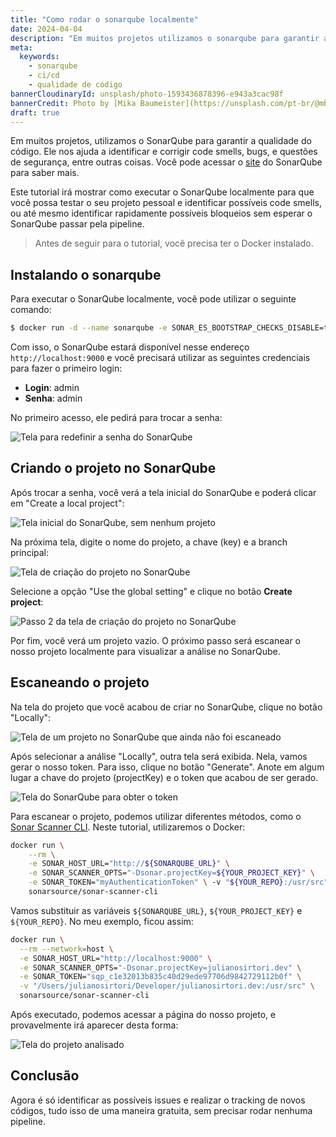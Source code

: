 ```yaml
---
title: "Como rodar o sonarqube localmente"
date: 2024-04-04
description: "Em muitos projetos utilizamos o sonarqube para garantir a qualidade de código, ele nos ajuda a identificar e corrigir code smalls, bugs, issues de segurança, nesse tutorial veremos como executar ele localmente."
meta:
  keywords:
    - sonarqube
    - ci/cd
    - qualidade de código
bannerCloudinaryId: unsplash/photo-1593436878396-e943a3cac98f
bannerCredit: Photo by [Mika Baumeister](https://unsplash.com/pt-br/@mbaumi)
draft: true
---
```


Em muitos projetos, utilizamos o SonarQube para garantir a qualidade do código. Ele nos ajuda a identificar e corrigir code smells, bugs, e questões de segurança, entre outras coisas. Você pode acessar o [site](https://www.sonarsource.com/products/sonarqube/) do SonarQube para saber mais.

Este tutorial irá mostrar como executar o SonarQube localmente para que você possa testar o seu projeto pessoal e identificar possíveis code smells, ou até mesmo identificar rapidamente possíveis bloqueios sem esperar o SonarQube passar pela pipeline.

> Antes de seguir para o tutorial, você precisa ter o Docker instalado.

## Instalando o sonarqube

Para executar o SonarQube localmente, você pode utilizar o seguinte comando:

```bash
$ docker run -d --name sonarqube -e SONAR_ES_BOOTSTRAP_CHECKS_DISABLE=true -p 9000:9000 sonarqube:latest
```
Com isso, o SonarQube estará disponível nesse endereço `http://localhost:9000` e você precisará utilizar as seguintes credenciais para fazer o primeiro login:

* **Login**: admin
* **Senha**: admin

No primeiro acesso, ele pedirá para trocar a senha:

![Tela para redefinir a senha do SonarQube](https://res.cloudinary.com/dfgrg43vh/image/upload/f_auto,q_auto/v1/blog/squjvc7jjzdoaycou3io)

## Criando o projeto no SonarQube

Após trocar a senha, você verá a tela inicial do SonarQube e poderá clicar em "Create a local project":

![Tela inicial do SonarQube, sem nenhum projeto](https://res.cloudinary.com/dfgrg43vh/image/upload/f_auto,q_auto/v1/blog/gipb20odzzjnzmh99qc6)

Na próxima tela, digite o nome do projeto, a chave (key) e a branch principal:

![Tela de criação do projeto no SonarQube](https://res.cloudinary.com/dfgrg43vh/image/upload/f_auto,q_auto/v1/blog/ni10ouafpnpil2hg9rb6)

Selecione a opção "Use the global setting" e clique no botão **Create project**:

![Passo 2 da tela de criação do projeto no SonarQube](https://res.cloudinary.com/dfgrg43vh/image/upload/f_auto,q_auto/v1/blog/c9ertb1rchd17sx8mcdn)

Por fim, você verá um projeto vazio. O próximo passo será escanear o nosso projeto localmente para visualizar a análise no SonarQube.

## Escaneando o projeto

Na tela do projeto que você acabou de criar no SonarQube, clique no botão "Locally":

![Tela de um projeto no SonarQube que ainda não foi escaneado](https://res.cloudinary.com/dfgrg43vh/image/upload/f_auto,q_auto/v1/blog/tkcu6wqnrjanpr8vid7u)

Após selecionar a análise "Locally", outra tela será exibida. Nela, vamos gerar o nosso token. Para isso, clique no botão "Generate". Anote em algum lugar a chave do projeto (projectKey) e o token que acabou de ser gerado.

![Tela do SonarQube para obter o token](https://res.cloudinary.com/dfgrg43vh/image/upload/f_auto,q_auto/v1/blog/pza5ze3ny4fefryszdge)

Para escanear o projeto, podemos utilizar diferentes métodos, como o [Sonar Scanner CLI](https://docs.sonarsource.com/sonarqube/10.4/analyzing-source-code/scanners/sonarscanner/). Neste tutorial, utilizaremos o Docker:

```bash
docker run \
	--rm \
	-e SONAR_HOST_URL="http://${SONARQUBE_URL}" \
	-e SONAR_SCANNER_OPTS="-Dsonar.projectKey=${YOUR_PROJECT_KEY}" \
	-e SONAR_TOKEN="myAuthenticationToken" \ -v "${YOUR_REPO}:/usr/src" \
	sonarsource/sonar-scanner-cli
```

Vamos substituir as variáveis `${SONARQUBE_URL}`, `${YOUR_PROJECT_KEY}` e `${YOUR_REPO}`. No meu exemplo, ficou assim:

```bash
docker run \
  --rm --network=host \
  -e SONAR_HOST_URL="http://localhost:9000" \
  -e SONAR_SCANNER_OPTS="-Dsonar.projectKey=julianosirtori.dev" \
  -e SONAR_TOKEN="sqp_c1e32013b835c40d29ede97706d9842729112b0f" \
  -v "/Users/julianosirtori/Developer/julianosirtori.dev:/usr/src" \
  sonarsource/sonar-scanner-cli
```

Após executado, podemos acessar a página do nosso projeto, e provavelmente irá aparecer desta forma:

![Tela do projeto analisado](https://res.cloudinary.com/dfgrg43vh/image/upload/f_auto,q_auto/v1/blog/acyifoqe9k0e3jbmrhdh)

## Conclusão 

Agora é só identificar as possíveis issues e realizar o tracking de novos códigos, tudo isso de uma maneira gratuita, sem precisar rodar nenhuma pipeline.

